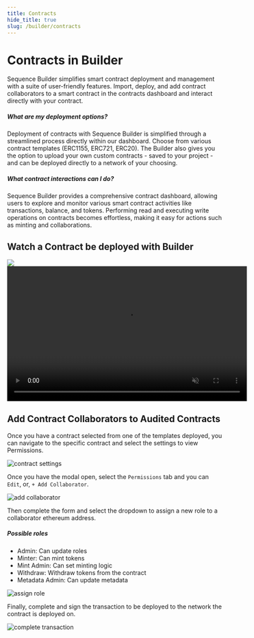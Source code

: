 ```yaml
---
title: Contracts
hide_title: true
slug: /builder/contracts
---
```


# Contracts in Builder

Sequence Builder simplifies smart contract deployment and management with a suite of user-friendly features. Import, deploy, and add contract collaborators to a smart contract in the contracts dashboard and interact directly with your contract.

##### What are my deployment options?
Deployment of contracts with Sequence Builder is simplified through a streamlined process directly within our dashboard. Choose from various contract templates (ERC1155, ERC721, ERC20). The Builder also gives you the option to upload your own custom contracts - saved to your project - and can be deployed directly to a network of your choosing.

##### What contract interactions can I do?
Sequence Builder provides a comprehensive contract dashboard, allowing users to explore and monitor various smart contract activities like transactions, balance, and tokens. Performing read and executing write operations on contracts becomes effortless, making it easy for actions such as minting and collaborations.

## Watch a Contract be deployed with Builder
<div class="video-container">
    <img class="preview-image" src="/img/builder/builder_deploy_contracts.png" />
    <video class="video-frame" width="560" height="315" controls muted src="/video/builder/03_Contracts.mp4" type="video/mp4" />
</div>

## Add Contract Collaborators to Audited Contracts
Once you have a contract selected from one of the templates deployed, you can navigate to the specific contract and select the settings to view Permissions.

![contract settings](/img/builder/builder_contract_specific_settings.png)

Once you have the modal open, select the `Permissions` tab and you can `Edit`, or, `+ Add Collaborator`.

![add collaborator](/img/builder/builder_contract_specific_permissions.png)

Then complete the form and select the dropdown to assign a new role to a collaborator ethereum address.

##### Possible roles
* Admin: Can update roles
* Minter: Can mint tokens
* Mint Admin: Can set minting logic
* Withdraw: Withdraw tokens from the contract
* Metadata Admin: Can update metadata

![assign role](/img/builder/builder_contract_permissions_dropdown.png)

Finally, complete and sign the transaction to be deployed to the network the contract is deployed on.

![complete transaction](/img/builder/builder_contract_permissions_transaction.png)